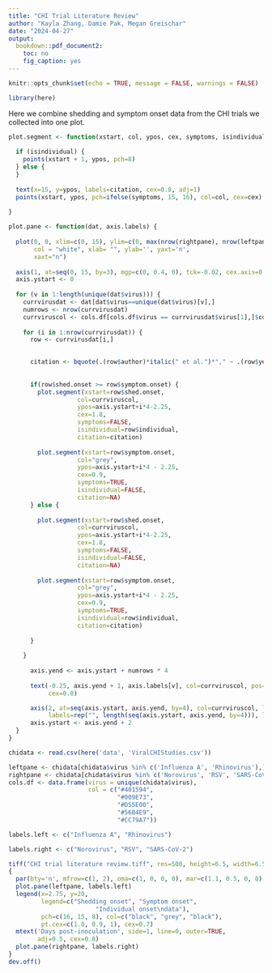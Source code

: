 ---
title: "CHI Trial Literature Review"
author: "Kayla Zhang, Damie Pak, Megan Greischar"
date: "2024-04-27"
output:
  bookdown::pdf_document2:
    toc: no
    fig_caption: yes
---

```{r setup, include=FALSE}
knitr::opts_chunk$set(echo = TRUE, message = FALSE, warnings = FALSE)
```

```{r}
library(here)
```

Here we combine shedding and symptom onset data from the CHI trials we 
collected into one plot.
```{r, fig.height = 7.5, fig.width = 6.5}
plot.segment <- function(xstart, col, ypos, cex, symptoms, isindividual, citation) {
  
  if (isindividual) {
    points(xstart + 1, ypos, pch=8)
  } else {
  }
  
  text(x=15, y=ypos, labels=citation, cex=0.8, adj=1)
  points(xstart, ypos, pch=ifelse(symptoms, 15, 16), col=col, cex=cex)
  
}

plot.pane <- function(dat, axis.labels) {
  
  plot(0, 0, xlim=c(0, 15), ylim=c(0, max(nrow(rightpane), nrow(leftpane)) * 4) + 3, 
       col = "white", xlab= "", ylab='', yaxt='n',
       xaxt="n")
  
  axis(1, at=seq(0, 15, by=3), mgp=c(0, 0.4, 0), tck=-0.02, cex.axis=0.8)
  axis.ystart <- 0
  
  for (v in 1:length(unique(dat$virus))) {
    currvirusdat <- dat[dat$virus==unique(dat$virus)[v],]
    numrows <- nrow(currvirusdat)
    currviruscol <- cols.df[cols.df$virus == currvirusdat$virus[1],]$col
    
    for (i in 1:nrow(currvirusdat)) {
      row <- currvirusdat[i,]
      

      citation <- bquote(.(row$author)*italic(" et al.")*"," ~ .(row$year))
    
      
      if(row$shed.onset >= row$symptom.onset) {
        plot.segment(xstart=row$shed.onset, 
                   col=currviruscol, 
                   ypos=axis.ystart+i*4-2.25,
                   cex=1.8,
                   symptoms=FALSE,
                   isindividual=row$individual,
                   citation=citation)
        
        plot.segment(xstart=row$symptom.onset, 
                   col="grey", 
                   ypos=axis.ystart+i*4 - 2.25,
                   cex=0.9,
                   symptoms=TRUE,
                   isindividual=FALSE,
                   citation=NA)
      } else {
        
        plot.segment(xstart=row$shed.onset, 
                   col=currviruscol, 
                   ypos=axis.ystart+i*4-2.25,
                   cex=1.8,
                   symptoms=FALSE,
                   isindividual=FALSE,
                   citation=NA)
      
        plot.segment(xstart=row$symptom.onset, 
                   col="grey", 
                   ypos=axis.ystart+i*4 - 2.25,
                   cex=0.9,
                   symptoms=TRUE,
                   isindividual=row$individual,
                   citation=citation)
        
      }
    
    }
    
      axis.yend <- axis.ystart + numrows * 4
      
      text(-0.25, axis.yend + 1, axis.labels[v], col=currviruscol, pos=4,
           cex=0.8)

      axis(2, at=seq(axis.ystart, axis.yend, by=4), col=currviruscol, lwd.ticks=0, 
           labels=rep("", length(seq(axis.ystart, axis.yend, by=4))), las=2, col.axis=currviruscol)
      axis.ystart <- axis.yend + 2
  }
}

chidata <- read.csv(here('data', 'ViralCHIStudies.csv'))

leftpane <- chidata[chidata$virus %in% c('Influenza A', 'Rhinovirus'),]
rightpane <- chidata[chidata$virus %in% c('Norovirus', 'RSV', 'SARS-CoV-2'),]
cols.df <- data.frame(virus = unique(chidata$virus), 
                      col = c("#401594",
                              "#009E73", 
                              "#D55E00",
                              "#56B4E9",
                              "#CC79A7"))

labels.left <- c("Influenza A", "Rhinovirus")

labels.right <- c("Norovirus", "RSV", "SARS-CoV-2")

tiff("CHI trial literature review.tiff", res=500, height=6.5, width=6.5, unit="in")
{
  par(bty='n', mfrow=c(1, 2), oma=c(1, 0, 0, 0), mar=c(1.1, 0.5, 0, 0))
  plot.pane(leftpane, labels.left)
  legend(x=2.75, y=20,
         legend=c("Shedding onset", "Symptom onset",
                        "Individual onset\ndata"),
         pch=c(16, 15, 8), col=c("black", "grey", "black"),
         pt.cex=c(1.8, 0.9, 1), cex=0.7)
  mtext('Days post-inoculation', side=1, line=0, outer=TRUE,
        adj=0.5, cex=0.8)
  plot.pane(rightpane, labels.right)
}
dev.off()
```



